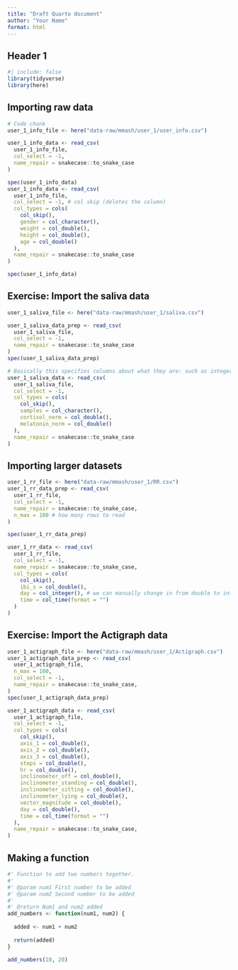 ```yaml
---
title: "Draft Quarto document"
author: "Your Name"
format: html
---
```


## Header 1

```r
#| include: false
library(tidyverse)
library(here)
```

## Importing raw data

```r
# Code chunk
user_1_info_file <- here("data-raw/mmash/user_1/user_info.csv")

user_1_info_data <- read_csv(
  user_1_info_file,
  col_select = -1,
  name_repair = snakecase::to_snake_case
)

spec(user_1_info_data)
user_1_info_data <- read_csv(
  user_1_info_file,
  col_select = -1, # col skip (deletes the column)
  col_types = cols(
    col_skip(),
    gender = col_character(),
    weight = col_double(),
    height = col_double(),
    age = col_double()
  ),
  name_repair = snakecase::to_snake_case
)

spec(user_1_info_data)
```

## Exercise: Import the saliva data

```r
user_1_saliva_file <- here("data-raw/mmash/user_1/saliva.csv")

user_1_saliva_data_prep <- read_csv(
  user_1_saliva_file,
  col_select = -1,
  name_repair = snakecase::to_snake_case
)
spec(user_1_saliva_data_prep)

# Basically this specifies columns about what they are: such as integers, decimals or characters while importing data so it won't create a problem afterwards
user_1_saliva_data <- read_csv(
  user_1_saliva_file,
  col_select = -1,
  col_types = cols(
    col_skip(),
    samples = col_character(),
    cortisol_norm = col_double(),
    melatonin_norm = col_double()
  ),
  name_repair = snakecase::to_snake_case
)
```

## Importing larger datasets

```r
user_1_rr_file <- here("data-raw/mmash/user_1/RR.csv")
user_1_rr_data_prep <- read_csv(
  user_1_rr_file,
  col_select = -1,
  name_repair = snakecase::to_snake_case,
  n_max = 100 # how many rows to read
)

spec(user_1_rr_data_prep)

user_1_rr_data <- read_csv(
  user_1_rr_file,
  col_select = -1,
  name_repair = snakecase::to_snake_case,
  col_types = cols(
    col_skip(),
    ibi_s = col_double(),
    day = col_integer(), # we can manually change in from double to integer
    time = col_time(format = "")
  )
)
```

## Exercise: Import the Actigraph data

```r
user_1_actigraph_file <- here("data-raw/mmash/user_1/Actigraph.csv")
user_1_actigraph_data_prep <- read_csv(
  user_1_actigraph_file,
  n_max = 100,
  col_select = -1,
  name_repair = snakecase::to_snake_case,
)
spec(user_1_actigraph_data_prep)

user_1_actigraph_data <- read_csv(
  user_1_actigraph_file,
  col_select = -1,
  col_types = cols(
    col_skip(),
    axis_1 = col_double(),
    axis_2 = col_double(),
    axis_3 = col_double(),
    steps = col_double(),
    hr = col_double(),
    inclinometer_off = col_double(),
    inclinometer_standing = col_double(),
    inclinometer_sitting = col_double(),
    inclinometer_lying = col_double(),
    vector_magnitude = col_double(),
    day = col_double(),
    time = col_time(format = "")
  ),
  name_repair = snakecase::to_snake_case,
)
```


## Making a function 
```r
#' Function to add two numbers together. 
#'
#' @param num1 First number to be added 
#' @param num2 Second number to be added 
#'
#' @return Num1 and num2 added
add_numbers <- function(num1, num2) {
  
  added <- num1 + num2
  
  return(added)
} 

add_numbers(10, 20)
```

